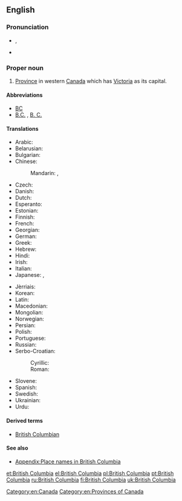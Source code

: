 ==English==

{{wikipedia}}

===Pronunciation===
* {{a|UK}} {{IPA|/ˈbɹɪt.ɪʃ ˌkə.lʌm.bi.ə/}}, {{X-SAMPA|/"brIt.IS %k@.lVm.bi.@/}}
* {{audio|En-ca-British Columbia.ogg|Audio (CAN)}}

===Proper noun===
{{en-proper noun|head=[[British]] [[Columbia]]}}

# [[province|Province]] in western [[Canada]] which has [[Victoria]] as its capital.

====Abbreviations====
* [[BC]] {{qualifier|postal symbol}}
* [[B.C.]] , [[B. C.]]

====Translations====
{{trans-top|Province in western Canada}}
* Arabic: {{t-|ar|كولومبيا البريطانية|f|tr=kulumbiya al-bariTaníyya}}
* Belarusian: {{t-|be|Брытанская Калумбія|f|tr=Brytánskaja Kalúmbija|sc=Cyrl}}
* Bulgarian: {{t-|bg|Британска Колумбия|f|tr=Brítanska Kolúmbija|sc=Cyrl}}
* Chinese:
*: Mandarin: {{t-|cmn|不列顛哥倫比亞|sc=Hani}}, {{t-|cmn|不列颠哥伦比亚|tr=Bùlièdiān-Gēlúnbǐyà|sc=Hani}}
* Czech: {{t+|cs|Britská Kolumbie|f}}
* Danish: {{t-|da|Britisk Columbia}}
* Dutch: {{t-|nl|Brits Columbia}}
* Esperanto: {{t-|eo|Brita Kolumbio}}
* Estonian: {{t-|et|Briti Columbia}}
* Finnish: {{t+|fi|Brittiläinen Kolumbia}}
* French: {{t+|fr|Colombie-Britannique|f}}
* Georgian: {{t-|ka|ბრიტანეთის კოლუმბია|tr=britʼanetis kʼolumbia|sc=Geor}}
* German: {{t+|de|Britisch-Kolumbien|n}}
* Greek: {{t+|el|Βρετανική Κολομβία|tr=Bretanikí Kolombía|sc=Grek}}
* Hebrew: {{t-|he|קולומביה הבריטית|sc=Hebr}}
* Hindi: {{t-|hi|ब्रिटिश कोलंबिया|tr=briṭiś kōlambiyā}}
* Irish: {{t-|ga|Colóim Bhriotanach|f|alt=An Cholóim Bhriotanach}}
* Italian: {{t-|it|Colombia Britannica}}
* Japanese: {{t-|ja|ブリティッシュ・コロンビア|tr=Buritisshu-Koronbia}}, {{t-|ja|ブリティッシュ・コロンビア州|tr=Buritisshu-Koronbia-shū}}
{{trans-mid}}
* Jèrriais: {{tø|roa-jer|Colombie Britannique|f}}
* Korean: {{t-|ko|브리티시컬럼비아|tr=Beuritisi-Keolleombia|sc=Hang}}
* Latin: {{t-|la|Columbia Britannica}}
* Macedonian: {{t-|mk|Британска Колумбија|f|tr=Brítanska Kolúmbija|sc=Cyrl}}
* Mongolian: {{t-|mn|Бритиш Коламбиа|tr=Brítiš Kolámbija|sc=Cyrl}}
* Norwegian: {{t-|no|Britisk Columbia}}
* Persian: {{t-|fa|بریتیش کلمبیا|sc=fa-Arab}}
* Polish: {{t+|pl|Kolumbia Brytyjska|f}}
* Portuguese: {{t+|pt|Colúmbia Britânica|f}}
* Russian: {{t-|ru|Британская Колумбия|f|tr=Británskaja Kolúmbija|sc=Cyrl}}
* Serbo-Croatian:
*: Cyrillic: {{t-|sh|Британска Колумбија|f|sc=Cyrl}}
*: Roman: {{t-|sh|Britanska Kolumbija|f}}
* Slovene: {{t-|sl|Británska Kolúmbija|f}}
* Spanish: {{t-|es|Columbia Británica|f}}
* Swedish: {{t-|sv|British Columbia}}
* Ukrainian: {{t-|uk|Британська Колумбія|f|tr=Brytáns'ka Kolúmbija|sc=Cyrl}}
* Urdu: {{t-|ur|برٹش کولمبیا|tr=briṭiś kōlambiyā}}
{{trans-bottom}}

====Derived terms====
* [[British Columbian]]

====See also====
* [[Appendix:Place names in British Columbia]]

[[Category:en:Canada]]
[[Category:en:Provinces of Canada]]

[[et:British Columbia]]
[[el:British Columbia]]
[[pl:British Columbia]]
[[pt:British Columbia]]
[[ru:British Columbia]]
[[fi:British Columbia]]
[[uk:British Columbia]]